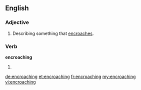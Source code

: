 ==English==

===Adjective===
{{en-adj|-}}

#Describing something that [[encroach]]es.

===Verb===
'''encroaching'''

# {{present participle of|[[encroach]]}}

[[de:encroaching]]
[[et:encroaching]]
[[fr:encroaching]]
[[my:encroaching]]
[[vi:encroaching]]